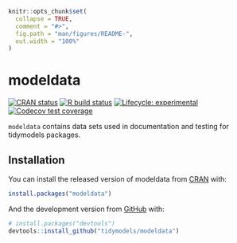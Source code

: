 ```r
knitr::opts_chunk$set(
  collapse = TRUE,
  comment = "#>",
  fig.path = "man/figures/README-",
  out.width = "100%"
)
```

# modeldata

<!-- badges: start -->
[![CRAN status](https://www.r-pkg.org/badges/version/modeldata)](https://CRAN.R-project.org/package=modeldata)
[![R build status](https://github.com/tidymodels/modeldata/workflows/R-CMD-check/badge.svg)](https://github.com/tidymodels/modeldata/actions)
[![Lifecycle: experimental](https://img.shields.io/badge/lifecycle-experimental-orange.svg)](https://www.tidyverse.org/lifecycle/#experimental)
[![Codecov test coverage](https://codecov.io/gh/tidymodels/modeldata/branch/master/graph/badge.svg)](https://codecov.io/gh/tidymodels/modeldata?branch=master)
<!-- badges: end -->

`modeldata` contains data sets used in documentation and testing for tidymodels packages. 

## Installation

You can install the released version of modeldata from [CRAN](https://CRAN.R-project.org) with:

``` r
install.packages("modeldata")
```

And the development version from [GitHub](https://github.com/) with:

``` r
# install.packages("devtools")
devtools::install_github("tidymodels/modeldata")
```

